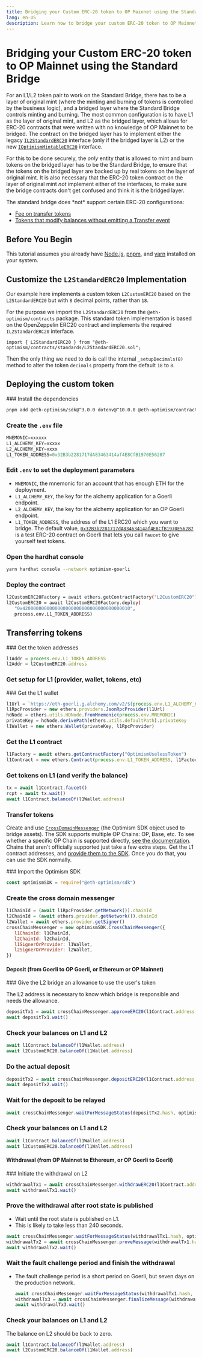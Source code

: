 ```yaml
---
title: Bridging your Custom ERC-20 token to OP Mainnet using the Standard Bridge
lang: en-US
description: Learn how to bridge your custom ERC-20 token to OP Mainnet using the standard bridge.
---
```



# Bridging your Custom ERC-20 token to OP Mainnet using the Standard Bridge

For an L1/L2 token pair to work on the Standard Bridge, there has to be a layer of original mint (where the minting and burning of tokens is controlled by the business logic), and a bridged layer where the Standard Bridge controls minting and burning.
The most common configuration is to have L1 as the layer of original mint, and L2 as the bridged layer, which allows for ERC-20 contracts that were written with no knowledge of OP Mainnet to be bridged.
The contract on the bridged layer has to implement either the legacy [`IL2StandardERC20`](https://github.com/ethereum-optimism/optimism/blob/8b392e9b613ea4ca0270c2dca24d3485b7454954/packages/contracts/contracts/standards/IL2StandardERC20.sol) interface (only if the bridged layer is L2) or the new [`IOptimismMintableERC20`](https://github.com/ethereum-optimism/optimism/blob/v1.1.4/packages/contracts-bedrock/src/universal/IOptimismMintableERC20.sol) interface.

For this to be done securely, the *only* entity that is allowed to mint and burn tokens on the bridged layer has to be the Standard Bridge, to ensure that the tokens on the bridged layer are backed up by real tokens on the layer of original mint.
It is also necessary that the ERC-20 token contract on the layer of original mint *not* implement either of the interfaces, to make sure the bridge contracts don't get confused and think it is the bridged layer.

<Callout type="warning">
  The standard bridge does *not* support certain ERC-20 configurations:

  *   [Fee on transfer tokens](https://github.com/d-xo/weird-erc20#fee-on-transfer)
  *   [Tokens that modify balances without emitting a Transfer event](https://github.com/d-xo/weird-erc20#balance-modifications-outside-of-transfers-rebasingairdrops)
</Callout>

## Before You Begin

This tutorial assumes you already have [Node.js](https://nodejs.org/en/), [pnpm](https://pnpm.io/), and [yarn](https://classic.yarnpkg.com/) installed on your system.

## Customize the `L2StandardERC20` Implementation

Our example here implements a custom token `L2CustomERC20` based on the `L2StandardERC20` but with `8` decimal points, rather than `18`.

For the purpose we import the `L2StandardERC20` from the `@eth-optimism/contracts` package. This standard token implementation is based on the OpenZeppelin ERC20 contract and implements the required `IL2StandardERC20` interface.

```
import { L2StandardERC20 } from "@eth-optimism/contracts/standards/L2StandardERC20.sol";
```

Then the only thing we need to do is call the internal `_setupDecimals(8)` method to alter the token `decimals` property from the default `18` to `8`.

## Deploying the custom token

<Steps>
  ### Install the dependencies

  ```sh
  pnpm add @eth-optimism/sdk@^3.0.0 dotenv@^10.0.0 @eth-optimism/contracts@^0.5.40 @openzeppelin/contracts^4.3.2
  ```

  ### Create the `.env` file

  ```js
  MNEMONIC=xxxxxx
  L1_ALCHEMY_KEY=xxxxx
  L2_ALCHEMY_KEY=xxxx
  L1_TOKEN_ADDRESS=0x32B3b2281717dA83463414af4E8CfB1970E56287
  ```

  ### Edit `.env` to set the deployment parameters

  *   `MNEMONIC`, the mnemonic for an account that has enough ETH for the deployment.
  *   `L1_ALCHEMY_KEY`, the key for the alchemy application for a Goerli endpoint.
  *   `L2_ALCHEMY_KEY`, the key for the alchemy application for an OP Goerli endpoint.
  *   `L1_TOKEN_ADDRESS`, the address of the L1 ERC20 which you want to bridge.
      The default value, [`0x32B3b2281717dA83463414af4E8CfB1970E56287`](https://goerli.etherscan.io/address/0x32B3b2281717dA83463414af4E8CfB1970E56287) is a test ERC-20 contract on Goerli that lets you call `faucet` to give yourself test tokens.

  ### Open the hardhat console

  ```sh
  yarn hardhat console --network optimism-goerli
  ```

  ### Deploy the contract

  ```sh
  l2CustomERC20Factory = await ethers.getContractFactory("L2CustomERC20")   
  l2CustomERC20 = await l2CustomERC20Factory.deploy(
     "0x4200000000000000000000000000000000000010",
     process.env.L1_TOKEN_ADDRESS)
  ```
</Steps>

## Transferring tokens

<Steps>
  ### Get the token addresses

  ```js
  l1Addr = process.env.L1_TOKEN_ADDRESS
  l2Addr = l2CustomERC20.address
  ```
</Steps>

### Get setup for L1 (provider, wallet, tokens, etc)

<Steps>
  ### Get the L1 wallet

  ```js
  l1Url = `https://eth-goerli.g.alchemy.com/v2/${process.env.L1_ALCHEMY_KEY}`
  l1RpcProvider = new ethers.providers.JsonRpcProvider(l1Url)
  hdNode = ethers.utils.HDNode.fromMnemonic(process.env.MNEMONIC)
  privateKey = hdNode.derivePath(ethers.utils.defaultPath).privateKey
  l1Wallet = new ethers.Wallet(privateKey, l1RpcProvider)
  ```

  ### Get the L1 contract

  ```js
  l1Factory = await ethers.getContractFactory("OptimismUselessToken")
  l1Contract = new ethers.Contract(process.env.L1_TOKEN_ADDRESS, l1Factory.interface, l1Wallet)
  ```

  ### Get tokens on L1 (and verify the balance)

  ```js
  tx = await l1Contract.faucet()
  rcpt = await tx.wait()
  await l1Contract.balanceOf(l1Wallet.address)
  ```
</Steps>

### Transfer tokens

Create and use [`CrossDomainMessenger`](https://sdk.optimism.io/classes/crosschainmessenger) (the Optimism SDK object used to bridge assets).
The SDK supports multiple OP Chains: OP, Base, etc.
To see whether a specific OP Chain is supported directly, [see the documentation](https://sdk.optimism.io/enums/l2chainid).
Chains that aren't officially supported just take a few extra steps.
Get the L1 contract addresses, and [provide them to the SDK](/builders/chain-operators/sdk#getting-contract-addresses).
Once you do that, you can use the SDK normally.

<Steps>
  ### Import the Optimism SDK

  ```js
  const optimismSDK = require("@eth-optimism/sdk")
  ```

  ### Create the cross domain messenger

  ```js
  l1ChainId = (await l1RpcProvider.getNetwork()).chainId
  l2ChainId = (await ethers.provider.getNetwork()).chainId
  l2Wallet = await ethers.provider.getSigner()
  crossChainMessenger = new optimismSDK.CrossChainMessenger({
     l1ChainId: l1ChainId,
     l2ChainId: l2ChainId,
     l1SignerOrProvider: l1Wallet,
     l2SignerOrProvider: l2Wallet,
  })
  ```
</Steps>

#### Deposit (from Goerli to OP Goerli, or Ethereum or OP Mainnet)

<Steps>
  ### Give the L2 bridge an allowance to use the user's token

  The L2 address is necessary to know which bridge is responsible and needs the allowance.

  ```js
  depositTx1 = await crossChainMessenger.approveERC20(l1Contract.address, l2Addr, 1e9)
  await depositTx1.wait()
  ```

  ### Check your balances on L1 and L2

  ```js
  await l1Contract.balanceOf(l1Wallet.address) 
  await l2CustomERC20.balanceOf(l1Wallet.address)
  ```

  ### Do the actual deposit

  ```js
  depositTx2 = await crossChainMessenger.depositERC20(l1Contract.address, l2Addr, 1e9)
  await depositTx2.wait()
  ```

  ### Wait for the deposit to be relayed

  ```js
  await crossChainMessenger.waitForMessageStatus(depositTx2.hash, optimismSDK.MessageStatus.RELAYED)
  ```

  ### Check your balances on L1 and L2

  ```js
  await l1Contract.balanceOf(l1Wallet.address) 
  await l2CustomERC20.balanceOf(l1Wallet.address)
  ```
</Steps>

#### Withdrawal (from OP Mainnet to Ethereum, or OP Goerli to Goerli)

<Steps>
  ### Initiate the withdrawal on L2

  ```js
  withdrawalTx1 = await crossChainMessenger.withdrawERC20(l1Contract.address, l2Addr, 1e9)
  await withdrawalTx1.wait()
  ```

  ### Prove the withdrawal after root state is published

  *   Wait until the root state is published on L1.
  *   This is likely to take less than 240 seconds.

  ```js
  await crossChainMessenger.waitForMessageStatus(withdrawalTx1.hash, optimismSDK.MessageStatus.READY_TO_PROVE)
  withdrawalTx2 = await crossChainMessenger.proveMessage(withdrawalTx1.hash)
  await withdrawalTx2.wait()
  ```

  ### Wait the fault challenge period and finish the withdrawal

  *   The fault challenge period is a short period on Goerli, but seven days on the production network.

      ```js
      await crossChainMessenger.waitForMessageStatus(withdrawalTx1.hash, optimismSDK.MessageStatus.READY_FOR_RELAY)
      withdrawalTx3 = await crossChainMessenger.finalizeMessage(withdrawalTx1.hash)
      await withdrawalTx3.wait()   
      ```

  ### Check your balances on L1 and L2

  The balance on L2 should be back to zero.

  ```js
  await l1Contract.balanceOf(l1Wallet.address) 
  await l2CustomERC20.balanceOf(l1Wallet.address)
  ```
</Steps>
